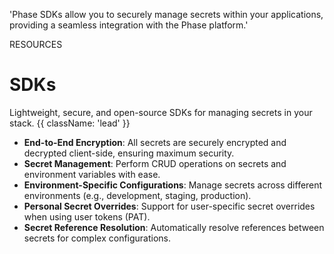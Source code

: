 
  'Phase SDKs allow you to securely manage secrets within your applications, providing a seamless integration with the Phase platform.'


<HeroPattern />

<Tag variant="small">RESOURCES</Tag>

# SDKs

Lightweight, secure, and open-source SDKs for managing secrets in your stack. {{ className: 'lead' }}

- **End-to-End Encryption**: All secrets are securely encrypted and decrypted client-side, ensuring maximum security.
- **Secret Management**: Perform CRUD operations on secrets and environment variables with ease.
- **Environment-Specific Configurations**: Manage secrets across different environments (e.g., development, staging, production).
- **Personal Secret Overrides**: Support for user-specific secret overrides when using user tokens (PAT).
- **Secret Reference Resolution**: Automatically resolve references between secrets for complex configurations.

<Libraries />